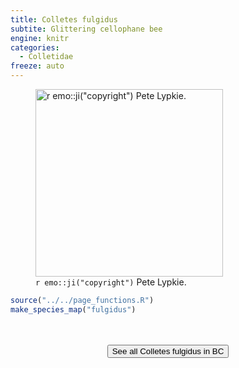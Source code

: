 ```yaml
---
title: Colletes fulgidus
subtite: Glittering cellophane bee
engine: knitr
categories:
  - Colletidae
freeze: auto
---
```

![`r emo::ji("copyright")` Pete Lypkie.](https://inaturalist-open-data.s3.amazonaws.com/photos/296610632/large.jpg){height=300}





```r
source("../../page_functions.R")
make_species_map("fulgidus")
```
<br><br>
<center>


<a href="https://inaturalist.ca/observations?place_id=7085&subview=map&taxon_id=217440"><button type="button" class="btn btn-secondary">See all Colletes fulgidus in BC <i class="fa-solid fa-arrow-up-right-from-square"></i> </button></a>
</center>
